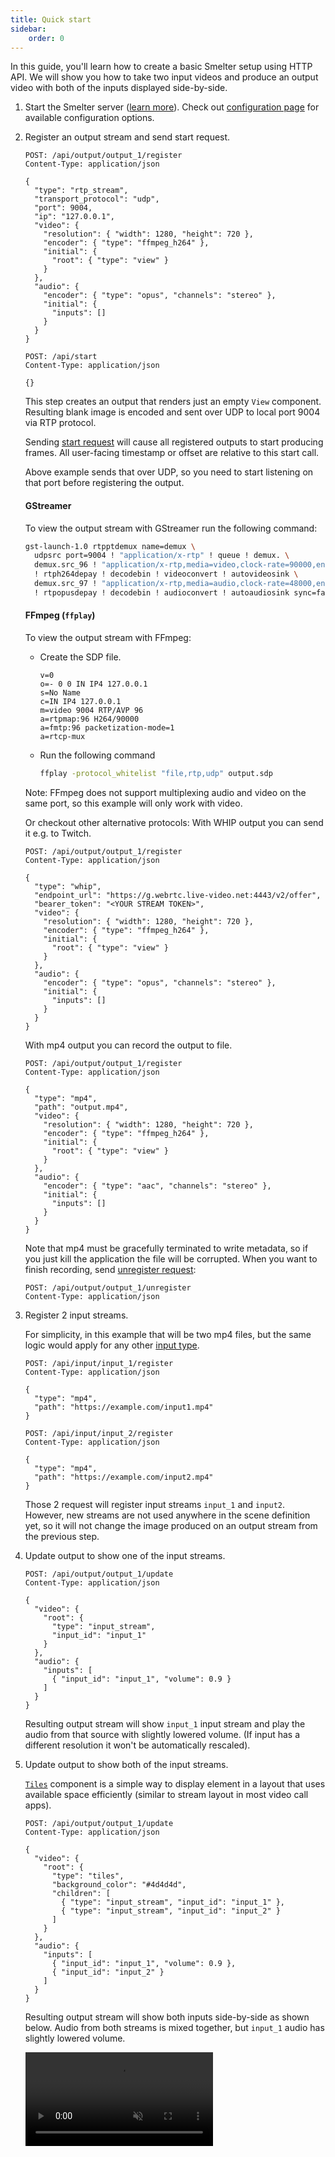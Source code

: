 ```yaml
---
title: Quick start
sidebar:
    order: 0
---
```


In this guide, you'll learn how to create a basic Smelter setup using HTTP API. We will show you how to take two input videos and produce an output video with both of the inputs displayed side-by-side.

<Steps>

1. Start the Smelter server ([learn more](/deployment/setup#standalone-server)). Check out [configuration page](/deployment/configuration) for available configuration options.

2. Register an output stream and send start request.

    ```http
    POST: /api/output/output_1/register
    Content-Type: application/json

    {
      "type": "rtp_stream",
      "transport_protocol": "udp",
      "port": 9004,
      "ip": "127.0.0.1", 
      "video": {
        "resolution": { "width": 1280, "height": 720 },
        "encoder": { "type": "ffmpeg_h264" },
        "initial": {
          "root": { "type": "view" }
        }
      },
      "audio": {
        "encoder": { "type": "opus", "channels": "stereo" },
        "initial": {
          "inputs": []
        }
      }
    }
    ```

    ```http
    POST: /api/start
    Content-Type: application/json

    {}
    ```

    This step creates an output that renders just an empty `View` component. Resulting
    blank image is encoded and sent over UDP to local port 9004 via RTP protocol.

    Sending [start request](/http-api/routes#start-request) will cause all registered outputs to start producing frames. All user-facing
    timestamp or offset are relative to this start call.

    <CollapsibleDetails summaryTitle='How to receive and display this stream?'>
      Above example sends that over UDP, so you need to start listening on that port before
      registering the output.

      #### GStreamer
      To view the output stream with GStreamer run the following command:
      ```sh frame=none
      gst-launch-1.0 rtpptdemux name=demux \
        udpsrc port=9004 ! "application/x-rtp" ! queue ! demux. \
        demux.src_96 ! "application/x-rtp,media=video,clock-rate=90000,encoding-name=H264" ! queue \
        ! rtph264depay ! decodebin ! videoconvert ! autovideosink \
        demux.src_97 ! "application/x-rtp,media=audio,clock-rate=48000,encoding-name=OPUS" ! queue \
        ! rtpopusdepay ! decodebin ! audioconvert ! autoaudiosink sync=false
      ```

      #### FFmpeg (`ffplay`)
      To view the output stream with FFmpeg:
      - Create the SDP file.
        ```text title="output.sdp"
        v=0
        o=- 0 0 IN IP4 127.0.0.1
        s=No Name
        c=IN IP4 127.0.0.1
        m=video 9004 RTP/AVP 96
        a=rtpmap:96 H264/90000
        a=fmtp:96 packetization-mode=1
        a=rtcp-mux
        ```
      - Run the following command
        ```sh frame="none"
        ffplay -protocol_whitelist "file,rtp,udp" output.sdp
        ```
      Note: FFmpeg does not support multiplexing audio and video on the same port, so this example
      will only work with video.
    </CollapsibleDetails>

    Or checkout other alternative protocols:
    <CollapsibleDetails summaryTitle='Option 1: WHIP output'>
    With WHIP output you can send it e.g. to Twitch.
    ```http
    POST: /api/output/output_1/register
    Content-Type: application/json

    {
      "type": "whip",
      "endpoint_url": "https://g.webrtc.live-video.net:4443/v2/offer",
      "bearer_token": "<YOUR STREAM TOKEN>",
      "video": {
        "resolution": { "width": 1280, "height": 720 },
        "encoder": { "type": "ffmpeg_h264" },
        "initial": {
          "root": { "type": "view" }
        }
      },
      "audio": {
        "encoder": { "type": "opus", "channels": "stereo" },
        "initial": {
          "inputs": []
        }
      }
    }
    ```
    </CollapsibleDetails>

    <CollapsibleDetails summaryTitle='Option 2: MP4 output'>
    With mp4 output you can record the output to file.

    ```http
    POST: /api/output/output_1/register
    Content-Type: application/json

    {
      "type": "mp4",
      "path": "output.mp4",
      "video": {
        "resolution": { "width": 1280, "height": 720 },
        "encoder": { "type": "ffmpeg_h264" },
        "initial": {
          "root": { "type": "view" }
        }
      },
      "audio": {
        "encoder": { "type": "aac", "channels": "stereo" },
        "initial": {
          "inputs": []
        }
      }
    }
    ```

    Note that mp4 must be gracefully terminated to write metadata,
    so if you just kill the application the file will be corrupted.
    When you want to finish recording, send [unregister request](/http-api/routes#unregister-output):
    ```http
    POST: /api/output/output_1/unregister
    Content-Type: application/json
    ```
    </CollapsibleDetails>


3. Register 2 input streams.

    For simplicity, in this example that will be two mp4 files, but the same
    logic would apply for any other [input type](/http-api/overview#inputs).

    ```http
    POST: /api/input/input_1/register
    Content-Type: application/json

    {
      "type": "mp4",
      "path": "https://example.com/input1.mp4"
    }
    ```

    ```http
    POST: /api/input/input_2/register
    Content-Type: application/json

    {
      "type": "mp4",
      "path": "https://example.com/input2.mp4"
    }
    ```

    Those 2 request will register input streams `input_1` and `input2`. However, new streams are not used anywhere
    in the scene definition yet, so it will not change the image produced on an output stream from the previous step.

4. Update output to show one of the input streams.

    ```http
    POST: /api/output/output_1/update
    Content-Type: application/json

    {
      "video": {
        "root": {
          "type": "input_stream",
          "input_id": "input_1"
        }
      },
      "audio": {
        "inputs": [
          { "input_id": "input_1", "volume": 0.9 }
        ]
      }
    }
    ```

    Resulting output stream will show `input_1` input stream and play the audio from that source
    with slightly lowered volume. (If input has a different resolution it won't be automatically rescaled).

5. Update output to show both of the input streams. 

    [`Tiles`](/http-api/components/tiles) component is a simple way to display element in
    a layout that uses available space efficiently (similar to stream layout in most video call apps).

    ```http
    POST: /api/output/output_1/update
    Content-Type: application/json

    {
      "video": {
        "root": {
          "type": "tiles",
          "background_color": "#4d4d4d",
          "children": [
            { "type": "input_stream", "input_id": "input_1" },
            { "type": "input_stream", "input_id": "input_2" }
          ]
        }
      },
      "audio": {
        "inputs": [
          { "input_id": "input_1", "volume": 0.9 },
          { "input_id": "input_2" }
        ]
      }
    }
    ```

    Resulting output stream will show both inputs side-by-side as shown below. Audio from both
    streams is mixed together, but `input_1` audio has slightly lowered volume.

    <video autoplay loop muted src={QuickStartImage} alt="Quick start result" />
</Steps>
